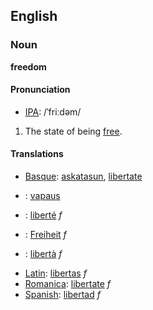 == English ==
<!-- this seems to be for "free"
=== Etymology ===
From Old-English [[freo]], from Proto-Germanic *''frijaz'', which derives from Proto Indo-European *''prijos-'' ''dear, beloved''.
-->

=== Noun ===
'''freedom'''

====Pronunciation====
*[[IPA]]: /ˈfriːdəm/

# The state of being [[free]].

==== Translations ====
*[[Basque]]: [[askatasun]], [[libertate]]
*{{fi}}: [[vapaus]]
*{{fr}}: [[liberté]] ''f''
*{{de}}: [[Freiheit]] ''f''
*{{it}}: [[libertà]] ''f''
*[[Latin]]: [[libertas]] ''f''
*[[Romanica]]: [[libertate]] ''f''
*[[Spanish]]: [[libertad]] ''f''